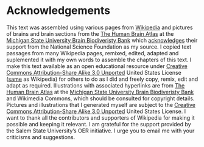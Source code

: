 # Acknowledgements {-}

This text was assembled using various pages from [Wikipedia](https://www.wikipedia.org) and pictures of brains and brain sections from the [The Human Brain Atlas](https://www.brains.rad.msu.edu/brains/human/index.html) at the [Michigan State University Brain Biodiveristy Bank](https://www.brains.rad.msu.edu/brains/copyright.html) which [acknowledges](https://www.brains.rad.msu.edu/brains/copyright.html) their support from the National Science Foundation as my source. I copied text passages from many Wikipedia pages, remixed, edited, adapted and suplemented it with my own words to assemble the chapters of this text. I make this text available as an open educational resource under [Creative Commons Attribution-Share Alike 3.0 Unported](https://creativecommons.org/licenses/by-sa/3.0/deed.en) United States License ([same](https://en.wikipedia.org/wiki/Wikipedia:Text_of_Creative_Commons_Attribution-ShareAlike_3.0_Unported_License) as Wikipedia) for others to do as I did and freely copy, remix, edit and adapt as required. Illustrations with associated hyperlinks are from [The Human Brain Atlas](https://www.brains.rad.msu.edu/brains/human/index.html) at the [Michigan State University Brain Biodiveristy Bank](https://www.brains.rad.msu.edu/brains/copyright.html) and Wikimedia Commons, which should be consulted for copyright details. Pictures and illustrations that I generated myself are subject to the [Creative Commons Attribution-Share Alike 3.0 Unported](https://creativecommons.org/licenses/by-sa/3.0/deed.en) United States License. I want to thank all the contributors and supporters of Wikipedia for making it possible and keeping it relevant. I am grateful for the support provided by the Salem State University's OER initiative. I urge you to email me with your criticisms and suggestions.
